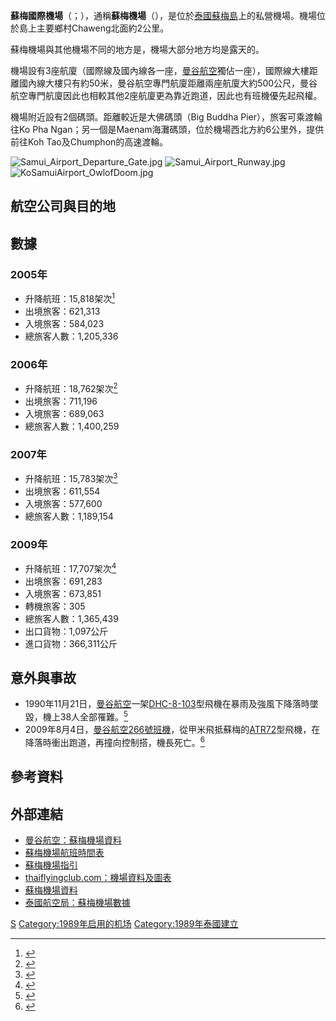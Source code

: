 {{Infobox airport
| name = 蘇梅國際機場
| nativename = {{lang|th|ท่าอากาศยานนานาชาติสมุย}}
| IATA = USM
| ICAO = VTSM
| type = 民用
| city-served = [[泰国|泰國]][[苏梅岛|蘇梅島]]
| hub = [[曼谷航空|曼谷航空]]
}}
'''蘇梅國際機場'''（{{thai|t=ท่าอากาศยานนานาชาติสมุย|phon=Th̀āxākāṣ̄yān nānā chā ti s̄muy}}；{{Airport codes|USM|VTSM}}），通稱'''蘇梅機場'''（{{lang-th|'''สนามบินสมุย'''}}），是位於[[泰国|泰國]][[苏梅岛|蘇梅島]]上的私營機場。機場位於島上主要鄉村Chaweng北面約2公里。

蘇梅機場與其他機場不同的地方是，機場大部分地方均是露天的。

機場設有3座航廈（國際線及國內線各一座，[[曼谷航空|曼谷航空]]獨佔一座），國際線大樓距離國內線大樓只有約50米，曼谷航空專門航廈距離兩座航廈大約500公尺，曼谷航空專門航廈因此也相較其他2座航廈更為靠近跑道，因此也有班機優先起飛權。

機場附近設有2個碼頭。距離較近是大佛碼頭（Big Buddha Pier），旅客可乘渡輪往Ko Pha Ngan；另一個是Maenam海灘碼頭，位於機場西北方約6公里外，提供前往Koh Tao及Chumphon的高速渡輪。

[[Image:Samui_Airport_Departure_Gate.jpg|thumb]]
[[Image:Samui_Airport_Runway.jpg|thumb]]
[[Image:KoSamuiAirport_OwlofDoom.jpg|thumb]]

==航空公司與目的地==
{{Airport-dest-list
|3rdcoltitle = 客運大樓
| {{flagicon|THA}} [[曼谷航空|曼谷航空]] | [[蘇凡納布米機場|曼谷-蘇凡納布]]、[[清邁國際機場|清邁]]、[[甲米機場|喀比]]、[[烏達堡國際機場|烏打拋]]、[[布吉國際機場|布吉]] |國內
| {{flagicon|THA}} [[曼谷航空|曼谷航空]] |[[成都双流国际机场|成都]]、[[重庆江北國際機場|重庆]]、[[香港國際機場|香港]]、[[吉隆坡國際機場|吉隆坡]]、[[新加坡樟宜機場|新加坡]] |國際
| {{flagicon|PRC}} [[成都航空|成都航空]] |  [[成都雙流國際機場|成都]]|國際
| {{flagicon|PRC}} [[西藏航空|西藏航空]] |  [[西安咸陽國際機場|西安]]|國際
| {{flagicon|PRC}} [[祥鹏航空|祥鹏航空]] |  [[昆明長水國際機場|昆明]]|國際
| {{flagicon|SGP}} [[勝安航空|勝安航空]] | [[新加坡樟宜機場|新加坡]]|國際
}}

==數據==
===2005年===
*升降航班：15,818架次<ref>{{Cite web |url=http://www.aviation.go.th/technical/stat2005/Samui.htm |title=存档副本 |access-date=2012-06-05 |archive-date=2012-06-05 |archive-url=https://archive.is/20120605052132/www.aviation.go.th/technical/stat2005/Samui.htm |dead-url=yes }}</ref>
*出境旅客：621,313
*入境旅客：584,023
*總旅客人數：1,205,336

===2006年===
*升降航班：18,762架次<ref>{{Cite web |url=http://www.aviation.go.th/technical/stat2006/Samui.htm |title=存档副本 |access-date=2012-06-05 |archive-date=2012-06-05 |archive-url=https://archive.is/20120605052131/www.aviation.go.th/technical/stat2006/Samui.htm |dead-url=yes }}</ref>
*出境旅客：711,196
*入境旅客：689,063
*總旅客人數：1,400,259

===2007年===
*升降航班：15,783架次<ref>{{Cite web |url=http://www.aviation.go.th/technical/stat2007/Samui.htm |title=存档副本 |access-date=2012-06-05 |archive-date=2012-06-05 |archive-url=https://archive.is/20120605052131/www.aviation.go.th/technical/stat2007/Samui.htm |dead-url=yes }}</ref>
*出境旅客：611,554
*入境旅客：577,600
*總旅客人數：1,189,154

===2009年===
*升降航班：17,707架次<ref>{{Cite web |url=http://www.aviation.go.th/technical/stat/2008/TSM2008.pdf |title=存档副本 |access-date=2011-09-27 |archive-date=2011-09-27 |archive-url=https://web.archive.org/web/20110927124348/http://www.aviation.go.th/technical/stat/2008/TSM2008.pdf |dead-url=yes }}</ref>
*出境旅客：691,283
*入境旅客：673,851
*轉機旅客：305
*總旅客人數：1,365,439
*出口貨物：1,097公斤
*進口貨物：366,311公斤

==意外與事故==
*1990年11月21日，[[曼谷航空|曼谷航空]]一架[[Dash_8|DHC-8-103]]型飛機在暴雨及強風下降落時墜毀，機上38人全部罹難。<ref>{{Cite web |url=http://www.planecrashinfo.com/1990/1990-67.htm |title=事故描述：Plane Crash Info 2009年8月4日存取 |access-date=2009年9月3日 |archive-url=https://web.archive.org/web/20090808083751/http://www.planecrashinfo.com/1990/1990-67.htm |archive-date=2009年8月8日 |dead-url=yes }}</ref>
*2009年8月4日，[[曼谷航空266號班機|曼谷航空266號班機]]，從甲米飛抵蘇梅的[[ATR72|ATR72]]型飛機，在降落時衝出跑道，再撞向控制搭，機長死亡。<ref>{{Cite web |url=http://www.flightglobal.com/articles/2009/08/04/330551/fatalities-reported-as-bangkok-airways-atr-72-500-skids-off-runway.html |title=事故報告：Flight Global 2009年8月4日存取 |accessdate=2009年9月3日 |archive-date=2013年4月9日 |archive-url=https://www.webcitation.org/6Fk4Np3CE?url=http://www.flightglobal.com/news/articles/fatalities-reported-as-bangkok-airways-atr-72-500-skids-off-runway-330551/ |dead-url=no }}</ref>

==參考資料==
<references/>

==外部連結==
* [https://web.archive.org/web/20080423200811/http://www.bangkokair.com/about/?id=2&type=airport 曼谷航空：蘇梅機場資料]
* [https://web.archive.org/web/20100317120303/http://www.sawadee.com/transfer/air-samui.htm 蘇梅機場航班時間表]
* [http://www.samuiairportonline.com 蘇梅機場指引] {{Wayback|url=http://www.samuiairportonline.com/ |date=20210423180724 }}
* [http://www.thaiflyingclub.com/linkairportsamui.html thaiflyingclub.com：機場資料及圖表] {{Wayback|url=http://www.thaiflyingclub.com/linkairportsamui.html |date=20210404093354 }} 
* [https://web.archive.org/web/20091212161427/http://www.kohsamui.cc/Samui_Airport.htm 蘇梅機場資料]
* [https://archive.is/20120605052132/www.aviation.go.th/technical/stat2005/Samui.htm 泰國航空局：蘇梅機場數據]

{{泰国机场}}

[[Category:泰國機場|S]]
[[Category:1989年启用的机场|Category:1989年启用的机场]]
[[Category:1989年泰國建立|Category:1989年泰國建立]]